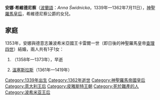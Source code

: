 {{Multiple issues|
{{Expand language|1=en|time=2021-03-15T20:36:23+00:00}}
{{Unreferenced|time=2021-03-15T20:36:23+00:00}}
}}
{{Infobox royalty|consort=yes
| name        = 安娜·希維德尼察
| image       = Anna von Schweidnitz.jpg
| succession  = 波希米亞王后
| reign       = 1353年5月27日 — 1362年7月11日
| succession1 = 神聖羅馬皇后
| reign1      = 1355年4月5日 — 1362年7月11日
| birth_date  = 1339年
| birth_place = [[希維德尼察|希維德尼察]]
| death_date  = {{Death date and age|1362|7|11|1339|df=y}}
| death_place = [[布拉格|布拉格]]
| house       = [[皮雅斯特王朝|皮雅斯特王朝]]
| father      = [[恩里克二世_(希維德尼察)|恩里克二世]]
| mother      = [[匈牙利的卡塔琳|匈牙利的卡塔琳]]
}}

'''安娜·希維德尼察'''（[[波蘭語|波蘭語]]：''Anna Świdnicka''，1339年—1362年7月11日），[[神聖羅馬皇后|神聖羅馬皇后]]，希維德尼察公爵{{le|恩里克二世 (希維德尼察)|Henry II, Duke of Świdnica|恩里克二世}}的女兒。

== 家庭 ==
1353年，安娜與德意志兼波希米亞國王卡雷爾一世（即日後的神聖羅馬皇帝[[查理四世_(神圣罗马帝国)|查理四世]]）結婚，兩人共有1子1女：
# {{le|波希米亞的伊莉莎白 (1358-1373)|Elisabeth of Bohemia (1358–1373)|伊莉莎白}}（1358年—1373年），早逝
# [[瓦茨拉夫四世|溫塞斯拉斯]]（1361年—1419年）

[[Category:1339年出生|Category:1339年出生]]
[[Category:1362年逝世|Category:1362年逝世]]
[[Category:神聖羅馬帝國皇后|Category:神聖羅馬帝國皇后]]
[[Category:意大利王后|Category:意大利王后]]
[[Category:皮雅斯特王朝|Category:皮雅斯特王朝]]
[[Category:死於難產的人|Category:死於難產的人]]
[[Category:波希米亚王后|Category:波希米亚王后]]